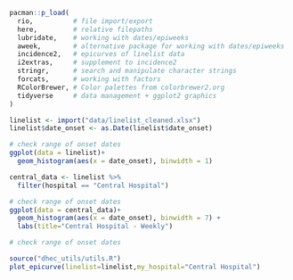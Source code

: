 ```r
pacman::p_load(
  rio,          # file import/export
  here,         # relative filepaths 
  lubridate,    # working with dates/epiweeks
  aweek,        # alternative package for working with dates/epiweeks
  incidence2,   # epicurves of linelist data
  i2extras,     # supplement to incidence2
  stringr,      # search and manipulate character strings
  forcats,      # working with factors
  RColorBrewer, # Color palettes from colorbrewer2.org
  tidyverse     # data management + ggplot2 graphics
) 
```

```r
linelist <- import("data/linelist_cleaned.xlsx")
linelist$date_onset <- as.Date(linelist$date_onset)
```

```r
# check range of onset dates
ggplot(data = linelist)+
  geom_histogram(aes(x = date_onset), binwidth = 1)
```

```r
central_data <- linelist %>% 
  filter(hospital == "Central Hospital")
```

```r
# check range of onset dates
ggplot(data = central_data)+
  geom_histogram(aes(x = date_onset), binwidth = 7) +
  labs(title="Central Hospital - Weekly")
```

```r
# check range of onset dates

```

```r
source("dhec_utils/utils.R")
plot_epicurve(linelist=linelist,my_hospital="Central Hospital")
```

```r


```

